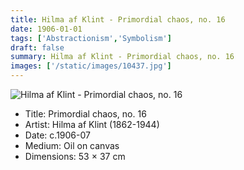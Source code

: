 ```yaml
---
title: Hilma af Klint - Primordial chaos, no. 16
date: 1906-01-01
tags: ['Abstractionism','Symbolism']
draft: false
summary: Hilma af Klint - Primordial chaos, no. 16
images: ['/static/images/10437.jpg']
---
```


![Hilma af Klint - Primordial chaos, no. 16](/static/images/10437.jpg)

* Title: Primordial chaos, no. 16
* Artist: Hilma af Klint (1862-1944)
* Date: c.1906-07
* Medium: Oil on canvas
* Dimensions: 53 × 37 cm


